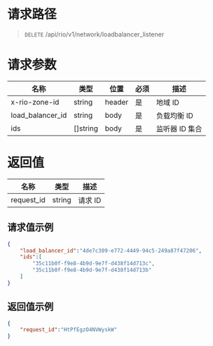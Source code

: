 <style>.topic-content-wrap .topic-detail table thead th { word-break: keep-all; }</style>


# 请求路径
> `DELETE` /api/rio/v1/network/loadbalancer_listener

# 请求参数
名称 | 类型 | 位置 | 必须 | 描述 
----- | ----- | ----- | ----- | ----- 
x-rio-zone-id    | string   | header | 是 | 地域 ID
load_balancer_id | string   | body | 是 | 负载均衡 ID
ids              | []string | body | 是 | 监听器 ID 集合

# 返回值
名称 | 类型 |  描述
----- | ----- | -----
request_id	| string  | 请求 ID

## 请求值示例
```json
{
    "load_balancer_id":"4de7c309-e772-4449-94c5-249a87f47206",
    "ids":[
        "35c11b0f-f9e8-4b9d-9e7f-d438f14d713c",
        "35c11b0f-f9e8-4b9d-9e7f-d438f14d713b"
    ]
}
```

## 返回值示例
```json
{
    "request_id":"HtPfEgzO4NVWyskW"
}
```